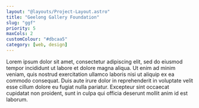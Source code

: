 ```yaml
---
layout: "@layouts/Project-Layout.astro"
title: "Geelong Gallery Foundation"
slug: "ggf"
priority: 5
maxCols: 2
customColour: "#dbcaa5"
category: [web, design]
---
```


Lorem ipsum dolor sit amet, consectetur adipiscing elit, sed do eiusmod
tempor incididunt ut labore et dolore magna aliqua. Ut enim ad minim veniam,
quis nostrud exercitation ullamco laboris nisi ut aliquip ex ea commodo
consequat. Duis aute irure dolor in reprehenderit in voluptate velit esse
cillum dolore eu fugiat nulla pariatur. Excepteur sint occaecat cupidatat
non proident, sunt in culpa qui officia deserunt mollit anim id est laborum.

